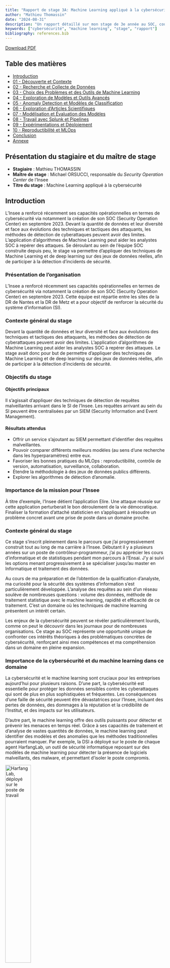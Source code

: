 ```yaml
---
title: "Rapport de stage 3A: Machine Learning appliqué à la cybersécurité"
author: "Mathieu Thomassin"
date: "2024-08-31"
description: "Un rapport détaillé sur mon stage de 3e année au SOC, couvrant divers aspects de la cybersécurité et du machine learning."
keywords: ["cybersécurité", "machine learning", "stage", "rapport"]
bibliography: references.bib
---
```



[Download PDF](index.pdf)

## Table des matières

- [Introduction](#introduction)
- [01 - Découverte et Contexte](#découverte-et-contexte)
- [02 - Recherche et Collecte de Données](#recherche-et-collecte-de-données)
- [03 - Choix des Problèmes et des Outils de Machine Learning](#choix-des-problèmes-et-des-outils-de-machine-learning)
- [04 - Exploration de Modèles et Outils Avancés](#exploration-de-modèles-et-outils-avancés)
- [05 - Anomaly Detection et Modèles de Classification](#anomaly-detection-et-modèles-de-classification)
- [06 - Exploration d'Articles Scientifiques](#exploration-darticles-scientifiques)
- [07 - Modélisation et Évaluation des Modèles](#modélisation-et-évaluation-des-modèles)
- [08 - Travail avec Splunk et Pipelines](#travail-avec-splunk-et-pipelines)
- [09 - Expérimentations et Déploiement](#expérimentations-et-déploiement)
- [10 - Reproductibilité et MLOps](#reproductibilité-et-mlops)
- [Conclusion](#conclusion)
- [Annexe](#annexe)

## Présentation du stagiaire et du maître de stage
- **Stagiaire** : Mathieu THOMASSIN
- **Maître de stage** : Michael ORSUCCI, responsable du *Security Operation Center* de l'Insee
- **Titre du stage** : Machine Learning appliqué à la cybersécurité

## Introduction

L’Insee a renforcé récemment ses capacités opérationnelles en termes de cybersécurité via notamment la création de son SOC (Security Operation Center) en septembre 2023. Devant la quantité de données et leur diversité et face aux évolutions des techniques et tactiques des attaquants, les méthodes de détection de cyberattaques peuvent avoir des limites. L’application d’algorithmes de Machine Learning peut aider les analystes SOC à repérer des attaques. Se déroulant au sein de l’équipe SOC construite depuis peu, le stage va permettre d’appliquer des techniques de Machine Learning et de deep learning sur des jeux de données réelles, afin de participer à la détection d’incidents de sécurité.

### Présentation de l'organisation
L'Insee a renforcé récemment ses capacités opérationnelles en termes de cybersécurité via notamment la création de son SOC (Security Operation Center) en septembre 2023. Cette équipe est répartie entre les sites de la DR de Nantes et la DR de Metz et a pour objectif de renforcer la sécurité du système d'information (SI).

### Contexte général du stage
Devant la quantité de données et leur diversité et face aux évolutions des techniques et tactiques des attaquants, les méthodes de détection de cyberattaques peuvent avoir des limites. L'application d'algorithmes de Machine Learning peut aider les analystes SOC à repérer des attaques. Le stage avait donc pour but de permettre d'appliquer des techniques de Machine Learning et de deep learning sur des jeux de données réelles, afin de participer à la détection d'incidents de sécurité.

### Objectifs du stage
#### Objectifs principaux
Il s'agissait d'appliquer des techniques de détection de requêtes malveillantes arrivant dans le SI de l'Insee. Les requêtes arrivant au sein du SI peuvent être centralisées par un SIEM (Security Information and Event Management).

#### Résultats attendus
- Offrir un service s'ajoutant au SIEM permettant d'identifier des requêtes malveillantes.
- Pouvoir comparer différents meilleurs modèles (au sens d'une recherche dans les hyperparamètres) entre eux.
- Favoriser les bonnes pratiques du MLOps : reproductibilité, contrôle de version, automatisation, surveillance, collaboration.
- Étendre la méthodologie à des jeux de données publics différents.
- Explorer les algorithmes de détection d'anomalie.

### Importance de la mission pour l'Insee
À titre d'exemple, l'Insee détient l'application Elire. Une attaque réussie sur cette application perturberait le bon déroulement de la vie démocratique.
Finaliser la formation d'attaché statisticien en s'appliquant à résoudre un problème concret avant une prise de poste dans un domaine proche.

### Contexte général du stage

<!-- - Pourquoi ce stage est-il pertinent dans votre parcours académique et professionnel ? -->

Ce stage s'inscrit pleinement dans le parcours que j'ai progressivement construit tout au long de ma carrière à l'Insee. Débutant il y a plusieurs années sur un poste de contrôleur-programmeur, j'ai pu apprécier les cours d'informatique et de statistiques pendant mon parcours à l'Ensai. J'y ai suivi les options menant progressivement à se spécialiser jusqu'au master en Informatique et traitement des données.

Au cours de ma préparation et de l'obtention de la qualification d'analyste, ma curiosité pour la sécurité des systèmes d'information s'est particulièrement développée. L'analyse des requêtes au sein d'un réseau soulève de nombreuses questions : volume des données, méthode de traitement statistique avec le machine learning, rapidité et efficacité de ce traitement. C'est un domaine où les techniques de machine learning présentent un intérêt certain.

Les enjeux de la cybersécurité peuvent se révéler particulièrement lourds, comme on peut le découvrir dans les journaux pour de nombreuses organisations. Ce stage au SOC représente une opportunité unique de confronter ces intérêts théoriques à des problématiques concrètes de cybersécurité, renforçant ainsi mes compétences et ma compréhension dans un domaine en pleine expansion.


### Importance de la cybersécurité et du machine learning dans ce domaine

<!-- - Pourquoi la cybersécurité et le machine learning sont-ils cruciaux pour les entreprises aujourd'hui ? -->
La cybersécurité et le machine learning sont cruciaux pour les entreprises aujourd'hui pour plusieurs raisons. D'une part, la cybersécurité est essentielle pour protéger les données sensibles contre les cyberattaques qui sont de plus en plus sophistiquées et fréquentes. Les conséquences d'une faille de sécurité peuvent être dévastatrices pour l'Insee, incluant des pertes de données, des dommages à la réputation et la crédibilité de l'Institut, et des impacts sur les utilisateurs.



D'autre part, le machine learning offre des outils puissants pour détecter et prévenir les menaces en temps réel. Grâce à ses capacités de traitement et d'analyse de vastes quantités de données, le machine learning peut identifier des modèles et des anomalies que les méthodes traditionnelles pourraient manquer. Par exemple, la DSI a déployé sur le poste de chaque agent HarfangLab, un outil de sécurité informatique reposant sur des modèles de machine learning pour détecter la présence de logiciels malveillants, des malware, et permettant d'isoler le poste compromis.

[![HarfangLab, déployé sur le poste de travail](figures/HarfangLab.png "HarfangLab"){width=40%}](https://harfanglab.io/)

Le machine learning permettrait également de réduire le travail des analystes du SOC en classifiant automatiquement les requêtes comme bégnines ou malveillante.


### Objectifs du stage

<!-- - Pourquoi avez-vous défini ces objectifs spécifiques ? -->

En débutant ce stage, j'avais pour but de pouvoir réaliser des objectifs à la fois académiques, en lien avec mes intérêts développés lors de la scolarité, ainsi que des objectifs professionnels, me permettant de m'insérer au mieux dans la structure de l'Insee pour débuter ma carrière d'attaché.


1. **Alignement avec mes objectifs de carrière** : Ce stage présentait une opportunité unique de développer des compétences à la fois en statistique et en informatique. De plus, au lieu de se dérouler dans un service de développement, il a eu lieu dans un service de production, ce qui m'a permis de découvrir une autre perspective de l'informatique par rapport à l'informatique de type "data science" pratiquée à l'Ensai. En renforçant mes compétences en machine learning et en informatique, j'ai donc pu acquérir de l'expérience pour de futurs rôles au sein de l'Insee.

2. **Développement de compétences spécifiques** : Pour réaliser la tâche principale de ce stage, j'avais besoin de maîtriser des techniques de machine learning et de deep learning appliquées à la cybersécurité, ainsi que de les inscrire dans une approche de type DevOps ou MLOps. Il m'a donc fallu utiliser des outils comme Scikit-learn, MLflow, des techniques de deep learning, et utiliser le cluster Kubernetes pour entraîner et déployer un modèle avec une API.

3. **Application pratique des connaissances théoriques** : Si j'ai appris à faire du machine learning à l'école et y ai découvert des notions de DevOps, ce n'est qu'en arrivant en stage que j'ai pu découvrir l'étendue des problèmes pratiques que cela peut poser. Isolés, dans des environnements de travail bien conçus, voire seulement à travers une présentation théorique, les cours m'ont permis d'acquérir des connaissances. Cependant, c'est seulement en travaillant sur des projets réels que j'ai pu répondre de façon pratique en piochant dans la boîte à outils de mes cours.

4. **Contribution à l'organisation d'accueil** : Débutant dans le domaine de la cybersécurité, je n'avais pas pour objectif d'apporter une solution exploitable en production. En revanche, il était essentiel pour moi de démontrer ma capacité future à prendre une position d'ingénieur capable d'envisager un problème nouveau et d'y apporter une solution pratique exploitable par une équipe. La création d'un socle d'entraînement pour un modèle de détection de requêtes malveillantes, destiné à être utilisé par des utilisateurs, sert cet objectif.

5. **Exploration des défis et opportunités** : Face à un nouveau problème pour moi, j'ai voulu prendre le temps d'explorer certaines spécificités liées à la cybersécurité et les pratiques MLOps. J'ai donc recherché, à travers le web, dans des livres et des articles, les méthodes classiques en machine learning pour améliorer la sécurité des systèmes d'information ainsi que les façons possibles de les mettre en œuvre de manière robuste et reproductible.

Ces objectifs m'ont permis de m'assurer que ce stage serait bénéfique pour mon parcours comme pour l'Insee. Cependant, s'ils apparaissent rétrospectivement relativement clairs, ils ont pourtant été construits au fur et à mesure de mon avancée comme nous allons maintenant l'explorer.

## 1. Découverte et Contexte

### Premiers pas dans le stage : Enthousiasme et incertitude

<!-- - Pourquoi avez-vous ressenti ces sentiments au début ? -->
- **Sentiments initiaux** :
Avant de commencer le stage, j'avais pu discuter avec le RSSI (Responsable Sécurité du Système d'Information) et le DSI (Directeur du Système d'Information) de l'Insee au cours d'une formation interne avant l'oral de la qualification d'analyste. J'étais plutôt impressionné par les enjeux, le SI de l'Insee étant régulièrement la cible d'attaques dont j'entendais parler. Cependant, si je savais que je n'étais pas formé comme un "véritable" informaticien [-@noauthor_mi-2020-2_nodate], n'ayant reçu qu'une "sensibilisation à l'informatique de production ou à la sécurité" [-@noauthor_mi-2020-2_nodate-1] p55, j'avais plutôt confiance dans mes récentes capacités à traiter des données et dans mon envie de découvrir le domaine.

- **Raisons de ces sentiments** : Lors de la scolarité, j'avais pris l'habitude d'explorer les rayonnages de la bibliothèque de l'Ensai, et j'y avais repéré un livre [-@chio_machine_nodate] sur le machine learning et la sécurité. Me remémorant ce dont m'avait parlé mon ancien maître de stage sur le plan de reprise d'activité de l'application critique Elire, et en sachant qu'un système informatique génère une quantité de données sur lesquelles il est possible de travailler pour mieux en comprendre les rouages, la perspective de travailler sur la sécurité du SI de l'Insee m'intéressait beaucoup. Cependant, je n'avais pas encore d'idée sur l'application concrète d'un tel projet, ce qui me plongeait dans une certaine incertitude.

- **Objectifs personnels initiaux** : C'est pourquoi, j'avais tout d'abord comme objectif de mieux comprendre ce qu'il était possible de faire en sécurité informatique au sein de l'Insee. N'y avait-il pas déjà des outils externes très performants ? Qu'était-il possible d'apporter en tant qu'attaché statisticien débutant ?

### Introduction à la cybersécurité : Définition et importance

<!-- - Pourquoi est-il important de comprendre les bases de la cybersécurité dès le début ? -->
- **Définition de la cybersécurité** : La cybersécurité consiste à protéger les systèmes, les réseaux et les programmes contre les attaques numériques. [-@noauthor_quest-ce_nodate] Elle vise à garantir la confidentialité, l'intégrité et la disponibilité des informations. Assurer la sécurité du système d'information (SSI) consiste à gérer les risques de sécurité selon une démarche en trois étapes: lister, évaluer et traiter les risques. [-@noauthor_dechiffrer_nodate] La notion de SOC, *Security Operation Center*, devient alors essentiel pour mettre en oeuvre une politique de cybersécurité. UN SOC, doit "monitorer l'ensemble des composants d'un système d'information et être capable de détecter et de sélectionner parmi des milliards d'octets des éléments caractéritiques d'une cyberattaque" [-@noauthor_cybersecurite_2024].
- **Importance de la cybersécurité** : Une attaque informatique a aujourd'hui d'autant plus de valeur que l'activité des organisations est pratiquement toujours menée à l'aide d'outils informatiques. Sans défendre correctement cet outil, la continuité de l'activité est menacée d'interruption plus ou moins forte. La cybersécurité cherche également à protéger les données sensibles et personnelles, notamment au travers de l'obligation légale issue du Règlement Général sur la Protection des Données (RGPD). La confiance que le grand public accorde à l'Insee serait amoindrie en cas d'attaque réussie. C'est pourquoi la cybersécurité doit faire l'objet d'un soin permanent par l'Insee.

- **Liens avec le machine learning** : La cybersécurité est très naturellement un domaine d'application du machine learning. En effet, on peut y obtenir des jeux de données robustes qui permettront "d'annuler certains des progrès les plus complexes dans la compétence des attaquants". Le machine learning peut ainsi améliorer ou remplacer les "solutions basées sur des règles dans des problèmes comme la détection d'intrusion, la classification des logiciels malveillants ou l'analyse réseau" ([-@chio_machine_nodate p.5-6] ).

### Présentation de l'équipe SOC et du système d'information (SI)

<!-- - Pourquoi la compréhension de l'équipe et du SI est-elle cruciale pour votre stage ? -->
#### Structure de l'équipe SOC

L'équipe SOC de l'Insee a été créée en 2023 et est constituée de 6 membres répartis sur deux sites : Nantes et Metz. Son objectif principal est d'établir et de mettre en œuvre la politique de sécurité du système d'information (SI) de l'Insee. L'équipe est dirigée par un responsable unique qui pilote les travaux de manière transversale entre les deux sites. Les membres de l'équipe incluent des analystes de sécurité, des ingénieurs en cybersécurité, et des experts en gestion des incidents.

#### Fonctionnement du SOC

L'équipe SOC a pour mission de surveiller en permanence le SI de l'Insee afin de détecter, qualifier et remédier aux incidents de sécurité. Les principales activités du SOC incluent [-@noauthor_57snssi03020ac_nodate]:

- **Veille et qualification des vulnérabilités** : Identifier quotidiennement les vulnérabilités affectant le SI de l'Insee et évaluer leur impact potentiel.

- **Conception de solutions de sécurité** : Développer et mettre en place des solutions technologiques pour renforcer la sécurité du SI, notamment par la mise en place de solutions techniques innovantes pour garantir la sécurité du SI.

- **Détection et gestion des incidents** : Utiliser des outils avancés comme le SIEM (Security Information and Event Management) ou des EDR (Endpoint Detection and Response) pour détecter les activités suspectes et les incidents de sécurité, puis élaborer et mettre en œuvre des plans de remédiation en collaboration avec les équipes concernées.

- **Maintien en condition de sécurité** : Assurer la sécurité continue des différents systèmes d'information en surveillant les infrastructures et en veillant à l'application des correctifs nécessaires.

- **Support et expertise** : Apporter une expertise en sécurité aux différentes unités de l'Insee, conseiller sur les meilleures pratiques et aider à la décision en matière de sécurité informatique.


L'équipe SOC joue un rôle crucial dans la préservation de l'intégrité, de la confidentialité et de la disponibilité des données et des systèmes de l'Insee. Leur travail permet de protéger les actifs numériques de l'organisation contre une variété de menaces cybernétiques.

- **Présentation du SI** : Le système d'information de l'Insee est documenté sur un wiki interne [-@noauthor_reseau_2024]. On peut notamment y trouver des schémas sur l'architecture du SI de production, mais pas sur celle du SI d'administration. L'architecture du SIA est très fortement guidée par les recommandations de l'anssi. [-@noauthor_recommandations_nodate] Pour l'essentiel, on peut retenir une organisation en 3 couches.

![Schéma simplifié du Système d'Information de l'Insee](figures/schema_SI_simplifie.png "SI de l'Insee")

Le plus important pour le stage étant que le SI a un unique point d'entrée/sortie en zone 0: un firewall F5 qui permet de sécuriser et gérer le trafic réseau. C'est une solution sophistiquée (prix de vente global supérieur à 60 000 €) qui va protéger les applications et le réseau contre un large éventail de menaces tout en optimisant les performances et la disponibilité des services.

### Compréhension du SIEM et des logs

<!-- - Pourquoi le SIEM et les logs sont-ils essentiels dans le contexte de la cybersécurité ? -->
- **Rôle du SIEM** : Un SIEM (Security Information and Event Management) est essentiel dans la conduite d'une politique de sécurité informatique. C'est un outil qui rassemble des données provenant de différentes machines du système d'information, les centralise et effectue des analyses sur elles. Chaque appareil du réseau génère des logs que l'on peut regrouper en deux types :

- **Logs centrés sur l'hôte** : Capturent les événements survenus à l'intérieur de la machine hôte, tels qu'un utilisateur accédant à un fichier ou l'exécution d'un processus.

- **Logs centrés sur le réseau** : Génèrent des logs lorsque les machines communiquent entre elles ou avec l'extérieur, comme le trafic web sur le site www.insee.fr, un fichier récupéré via le protocole FTP, ou encore un utilisateur se connectant au moyen d'un VPN.

L'importance du SIEM provient du fait que le flux des logs est très important, de l'ordre de plusieurs dizaines de Go par jour pour le SI de l'Insee. En cas d'incident, examiner les logs machine par machine est une tâche pratiquement impossible sans SIEM. Il est possible de paramétrer certaines règles qui vont permettre de créer des alarmes. Un SIEM permet de faire des recherches dans les logs, de corréler les événements et de répondre rapidement aux incidents grâce à un système de détection et d'alerte en temps réel.


- **Utilisation des logs** : Tous les appareils du SI génèrent des logs comme on l'a vu. Par exemple Windows enregistre tous les événements, visibles sur l'Event Viewer. Chaque type de log reçoit un ID ce qui permet une analyse plus facile. Ces logs peuvent être envoyées ("forwardées") au SIEM. On peut aussi récupérer des logs sur une machine Linux (ce qui concerne notamment les serveurs dans le SI de l'Insee). De même, il est très important de surveiller les requêtes et les réponses sur les serveurs webs afin de détecter des attaques webs. C'est un point central dans ce stage. Voici un exemple de ce dernier type de log

 **Exemple de log issue d'une requête web :**
```default
127.0.0.1 - - [21/March/2022:10:22:04 -0300] "GET / HTTP/1.0" 200 2216
```
- **Client IP** : 127.0.0.1 (localhost)
- **Identd** : - (non utilisé)
- **Utilisateur Authentifié** : - (non utilisé)
- **Date et Heure** : 21 mars 2022, 10:22:04 (UTC-3)
- **Demande HTTP** : GET / (utilisant HTTP/1.0)
- **Code de Statut** : 200 (OK)
- **Taille de la Réponse** : 2216 octets

Lorsqu'une menace atteignant le SI est détectée par le SIEM, une alerte est lancée. Cette dernière permet aux analystes du SOC de la traiter. Un SIEM permet donc d'obtenir une visibilité sur l'ensemble des points du SI qui y auront été connectés. Dans le cadre du stage, j'ai pu accéder à un test de Splunk sur la partie du SI en zone sécurisée. Ainsi, j'ai été capable de récupérer les logs provenant du F5 positionné à l'entrée de cette zone 50.

<!-- - **Intégration des logs dans le SIEM** : Mentionnez comment les logs sont intégrés et utilisés par le SIEM pour la surveillance et la détection des menaces. -->

## 2. Recherche et Collecte de Données

### Attente de Splunk et recherche de datasets pertinents

<!-- - Pourquoi avez-vous choisi d'utiliser Splunk et quels critères ont guidé la recherche des datasets ? -->
Au début du stage, le SIEM Splunk n'était pas encore prêt. Je ne connaissais pas encore les données possibles. J'ai donc cherché des exemples de machine learning dans le domaine de la cybersécurité.
  - Types de données : Réseau, logs, HTTP
    <!-- - Pourquoi ces types de données spécifiques sont-ils importants ? -->
il a fallu comprendre le type de données sur lesquelles travailler:
1. Frameworks and Models
2. Encrypted Traffic Analysis
3. Intrusion Detection
4. Botnet and Ransomware
5. URL-based Threats
6. Cloud Infrastructure Security
7. Malware Analysis
8. Network and Host Events
9. Miscellaneous Datasets
   - Sélection et préparation des datasets


    <!-- - Pourquoi cette étape est-elle critique pour la suite du projet ? -->

### Présentation des premières données obtenues

<!-- - Pourquoi ces données sont-elles pertinentes pour votre projet ? -->

## 3. Choix des Problèmes et des Outils de Machine Learning

recherche de sites, un bien: https://github.com/jivoi/awesome-ml-for-cybersecurity

### Définition des problèmes de machine learning en cybersécurité

<!-- - Pourquoi est-il crucial de bien définir les problèmes avant de choisir les outils ? -->
faut-il faire de la détection d'anomalie (non supervisé) ou bien de la classification (supervisée)

### Introduction à Scikit-learn et choix des modèles

<!-- - Pourquoi avez-vous choisi Scikit-learn et ces modèles spécifiques ? -->
road map de scikit learn: https://scikit-learn.org/1.3/tutorial/machine_learning_map/index.html

### Formation à l'interprétabilité des modèles
shap: https://train.learn.datascientest.com/notebooks/137/447
<!-- - Pourquoi l'interprétabilité est-elle importante dans le contexte de la cybersécurité ? -->

## 4. Exploration de Modèles et Outils Avancés COUCOU

### Essais avec XGBoost pour la classification des malwares

<!-- - Pourquoi avez-vous choisi XGBoost pour ce problème ? -->
essai simple et rapide, mais hors sujet. Retour sur good bad queries

### Découverte de MLflow et utilisation de l'API
Comment gérer tous ces notebook ? cf. cours de Lino
<!-- - Pourquoi MLflow est-il utile pour votre projet ? -->

### Introduction au deep learning avec le livre "Deep Learning from Scratch" (DLFS)
Bon, il va falloir faire du deep learning, mais comment s'y prendre vraiment ? Est-ce uqe j'ai bien compris en cours ? Voyons voir. Ah oui, on peut battre une régression linéaire avec du deep learning fait soi même. Voir le livre.
<!-- - Pourquoi ce livre et le deep learning sont-ils pertinents pour vos objectifs ? -->

### Exploration des design patterns en deep learning
<!-- - Pourquoi est-il important de comprendre ces design patterns ? -->
Aller voir les différences possibles dans les modèles pour implémenter ensuite.


## 5. Anomaly Detection et Modèles de Classification

### Détour par la détection d'anomalies : Difficultés et recentrage
<!-- - Pourquoi avez-vous rencontré ces difficultés et comment avez-vous réajusté votre approche ? -->
on peut facilement faire de la détection d'anomalie avec des algo, l'article fondateur est disponible. Mais le sujet apparaît encore trop difficile. Je n'ai pas encore les données, mais je peux accéder à des dataset de requête http labellisé. Donc on va se recentrer dessus.


### Analyses simples avec KNN et clustering
<!-- - Pourquoi avez-vous choisi ces méthodes pour l'analyse initiale ? -->
très difficile de faire ce genre de chose, car la tokenization implique de passer en grande (grande...) dimension. Curse of dimensionality.
Le clustering ne nous intéresse pas pour répondre à un problème d'analyste SOC. Je veux pouvoir analyser une requête, pas connaître des clusters.

### Analyse des données HTTP et détection des attaques (ex. DDOS)
<!-- - Pourquoi ces types d'attaques sont-ils une priorité dans votre analyse ? -->
On ne peut pas détecter du DDOS, et ce n'est pas l'objet. Il sera trop tard. Donc on va encore limiter à des requêtes pour d'autres attaques.

### Focalisation sur l'analyse des URL et compréhension des attaques
<!-- - Pourquoi l'analyse des URL est-elle cruciale dans la détection des attaques ? -->
quelques documents disponibles, les champs (description dans un des articles)
COmment tokenizer la données ?


## 6. Exploration d'Articles Scientifiques

### Lecture et analyse de l'article "Machine Learning for Cybersecurity Applications" de la West Virginia University (WVU)

<!-- - Pourquoi cet article est-il pertinent pour votre travail ? -->

### Étude de "A Comprehensive Review of Anomaly Detection in Web Logs" du Hasso Plattner Institute (HPI)
<!-- - Pourquoi cet article est-il pertinent pour votre travail ? -->
Beaucoup de choses peuvent être faite dans la détection, mais finalement pas tant de problèmes similaires au mien.


### Exploration de "Conf_SIN2022__SWAF" pour le développement d'un pare-feu applicatif basé sur du machine learning
<!-- - Pourquoi cet article est-il pertinent pour votre travail ? -->
VOILà! ils utilisent un dataset que j'ai, avec une technique que je comprends.
On peut reproduire le réseau de neurones. Mais pas les résultats. Cependant, leur technique de (non) tokenization est simple et apporte un excellent résultat sur le dataset good/bad queries.


## 7. Modélisation et Évaluation des Modèles

### Modélisation des URL : KNN, SVM, regression logistique, CNN
<!-- - Pourquoi avez-vous choisi ces modèles spécifiques pour la modélisation des URL ? -->
Certains choix s'imposent par leur simplicité ou leur rapidité. Cependant, il faut rapidement se rendre compte que les scores f1 sont mauvais et qu'une autre solution peut être tentée.


### Utilisation de ChatGPT et des GPU pour accélérer le développement
<!-- - Pourquoi ces outils ont-ils été utilisés pour accélérer le développement ? -->
Clairement, accéder à un GPU est crucial pour l'entraînement des réseaux de neurones. On passe parfois de 2h à 20 minutes.
De son côté, CHatgpt 4o permet, par itération, de debugguer rapidement, de documenter à grande vitesse et surtout de coder des éléments selon des spécifications qui changent rapidement.


### Organisation des priorités et gestion des expérimentations
<!-- - Pourquoi cette organisation est-elle importante pour la réussite de votre projet ? -->
Il a fallu commencer à développer un pipeline permettant d'utiliser MLflow, puis de requêter le modèle taggué comme "en production" dans MLflow. Cela constituait une application "minimum".


## 8. Travail avec Splunk et Pipelines

### Traitement des données Splunk en préproduction

<!-- - Pourquoi le traitement des données en préproduction est-il nécessaire ? -->
Splunk étant mis en test, j'ai pu manipuler le siem et me rendre compte des données que je récupérais.


### Tokenization des URL et limitations

<!-- - Pourquoi avez-vous utilisé cette méthode de tokenization et quelles en sont les limites ? -->
Une tokenization classique: sujette à l'imagination et source de versions infinies. Mais dont les limites surviennent lors de la conception du modèle. donner exemple de codes
Jusqu'à l'idée de l'article: pas de tokenization mais un passage par le code Ascii. donner la fonction.

### Développement de pipelines et utilisation de GridsearchCV
<!-- - Pourquoi ces techniques sont-elles cruciales pour optimiser les modèles ? -->
Pour pouvoir calibrer le modèle, il faut pouvoir jouer sur les hyper paramètres. Il a donc fallu trouver comment utiliser GridsearchCV => consommateur de temps.


### Évaluation des performances des modèles
<!-- - Pourquoi une évaluation rigoureuse des performances est-elle essentielle ? -->
On peut avoir un score accuracy très élevé, mais un f1 très bas car les classes sont déséquilibrées.
pas de problème de datadrift, car pas encore de données. Les datasets sont fixes. Mais c'est un problème.


## 9. Expérimentations et Déploiement

### Utilisation de MLFlow pour la gestion des expérimentations
<!-- - Pourquoi MLFlow est-il un choix stratégique pour gérer les expérimentations ? -->
MLflow vs. Metaflow.


### Apprentissage à requêter et déployer un modèle via une API
<!-- - Pourquoi cette compétence est-elle importante dans le cadre de votre stage ? -->
utilisation de FastAPI


### Déploiement sur un cluster Kubernetes et gestion du preprocessing
<!-- - Pourquoi Kubernetes et le preprocessing sont-ils importants pour le déploiement ? -->
Assure une stabilité du site.
Il faut reproduire le preprocessing utilisé dans la construction du modèle pour pouvoir utiliser l'API.
construction du modèle => stockage du modèle dans MLFlow + stockage du preprocessor dans Minio
Utilisation de l'API => download le preprocessor (ou réutilise une fonction pour le code ascii (plus simple))
construction de l'image docker (schéma)
utilisation des yaml, des commandes kubernetes


### Introduction à Metaflow (Netflix) et tests préliminaires
<!-- - Pourquoi avez-vous exploré Metaflow et quels avantages cela apporte-t-il ? -->
Metaflow est intéressant car il permet de reprendre une étape du traitement sans avoir à refaire les traitements précédents grâce à un système de "step". TOut est enregistré dans le minio de l'utilisateur (photo).


## 10. Reproductibilité et MLOps

### Importance de la reproductibilité et utilisation des cours de l'ENSAE

<!-- - Pourquoi la reproductibilité est-elle critique dans le domaine du machine learning ? -->

### Réalisation d'un projet MLOps :
<!-- - Pourquoi ces aspects spécifiques du MLOps sont-ils importants ? -->
Continuité entre le développement du modèle mis en production et son utilisation dans une API déployée


### Exploration de Spark pour le calcul et le streaming
<!-- - Pourquoi Spark est-il un outil pertinent pour vos objectifs ? -->
Vu les volumes de données,
pour savoir si il serait possible de brancher directement un modèle de détection sur les url entrantes acceptées par le F5. SInon, il faudrait passer par un cron job et aller download par le bias de l'api splunk.

## Conclusion

### Bilan du stage et accomplissements

<!-- - Pourquoi ces réalisations sont-elles significatives ? -->

### Perspectives futures : Améliorations et extensions possibles

<!-- - Pourquoi ces améliorations sont-elles envisagées ? -->

### Remerciements et réflexions personnelles

<!-- - Pourquoi ces personnes/expériences sont-elles importantes pour vous ? -->

## Annexe

### Ressources supplémentaires : Notebooks, articles, tutoriels, dépôts Github

<!-- - Pourquoi ces ressources sont-elles utiles ? -->

#### Gantt
![Gant](figures/gantt.png)

### Détails techniques des implémentations et configurations

<!-- - Pourquoi ces détails techniques sont-ils importants pour la compréhension de votre travail ? -->

### Bibliographie et références

<!-- - Pourquoi ces références ont-elles été utilisées ? -->

